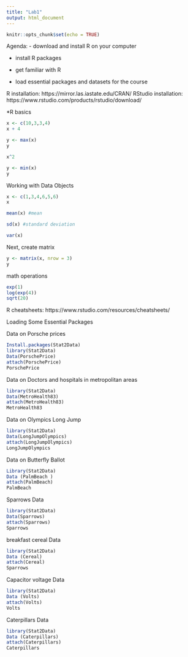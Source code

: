 ---
title: "Lab1"
output: html_document
---

```{r setup, include=FALSE}
knitr::opts_chunk$set(echo = TRUE)
```




Agenda: 
- download and install R on your computer 

- install R packages 

 - get familiar with R 

- load essential packages and datasets for the course 


R installation: https://mirror.las.iastate.edu/CRAN/
RStudio installation: https://www.rstudio.com/products/rstudio/download/

*R basics
```{r}
x <- c(10,3,3,4)
x + 4
```

```{r}
y <- max(x)
y
```

```{r}
x^2
```



```{r}
y <- min(x)
y 
```


Working with Data Objects
```{r}
x <- c(1,3,4,6,5,6)
x
```

```{r}
mean(x) #mean
```


```{r}
sd(x) #standard deviation 
```


```{r}
var(x)
```


Next, create matrix 
```{r}
y <- matrix(x, nrow = 3)
y
```
math operations
```{r}
exp(1)
log(exp(4))
sqrt(20)
```

R cheatsheets:
https://www.rstudio.com/resources/cheatsheets/



Loading Some Essential Packages

Data on Porsche prices
```{r}
Install.packages(Stat2Data)
library(Stat2Data)
Data(PorschePrice)
attach(PorschePrice)
PorschePrice
```
Data on Doctors and hospitals in metropolitan areas 
```{r}
library(Stat2Data)
Data(MetroHealth83)
attach(MetroHealth83)
MetroHealth83
```

Data on   Olympics Long Jump
```{r}
library(Stat2Data)
Data(LongJumpOlympics)
attach(LongJumpOlympics)
LongJumpOlympics
```


Data on Butterfly Ballot
```{r}
Library(Stat2Data)
Data (PalmBeach )
attach(PalmBeach)
PalmBeach
```

 Sparrows Data
```{r}
library(Stat2Data)
Data(Sparrows)
attach(Sparrows)
Sparrows
```

breakfast cereal Data
```{r}
library(Stat2Data)
Data (Cereal)
attach(Cereal)
Sparrows
```

Capacitor voltage Data
```{r}
library(Stat2Data)
Data (Volts)
attach(Volts)
Volts
```

Caterpillars Data
```{r}
library(Stat2Data)
Data (Caterpillars)
attach(Caterpillars)
Caterpillars
```





